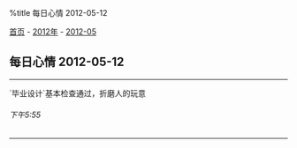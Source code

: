 %title 每日心情 2012-05-12

[[../../../index|首页]] - [[../index|2012年]] - [[index|2012-05]]
==每日心情 2012-05-12==
----
`毕业设计`基本检查通过，折磨人的玩意
======下午5:55======
----
